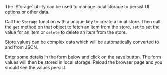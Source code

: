 
<div className="large">
  The `Storage` utility can be used to manage local storage to persist UI
  options or other data.
</div>

Call the `Storage` function with a unique key to create a
local store.  Then call the `get` method on that object to
fetch an item from the store, `set` to set the value for an
item or `delete` to delete an item from the store.

Store values can be complex data which will be automatically converted
to and from JSON.

Enter some details in the form below and click on the save button.
The form values will then be stored in local storage.  Reload the
browser page and you should see the values persist.

<Example
  Component={Component}
  code={Source}
  expand
/>
